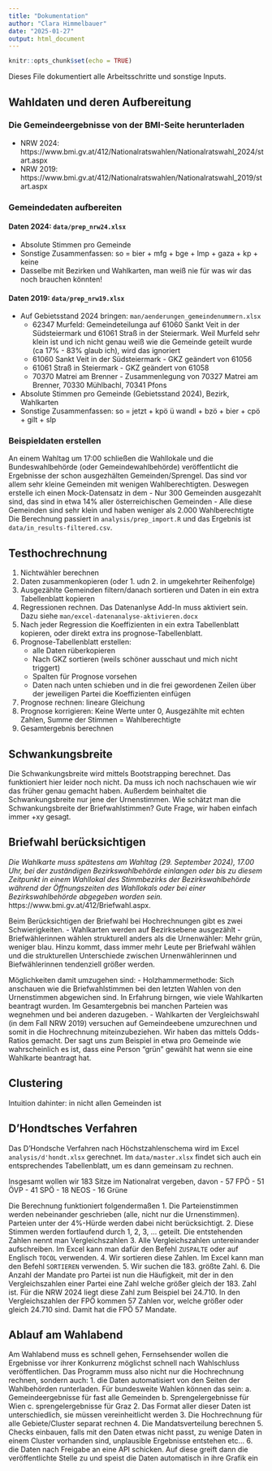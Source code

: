 ```yaml
---
title: "Dokumentation"
author: "Clara Himmelbauer"
date: "2025-01-27"
output: html_document
---
```


```r
knitr::opts_chunk$set(echo = TRUE)
```

Dieses File dokumentiert alle Arbeitsschritte und sonstige Inputs.

## Wahldaten und deren Aufbereitung

### Die Gemeindeergebnisse von der BMI-Seite herunterladen

- NRW 2024: https://www.bmi.gv.at/412/Nationalratswahlen/Nationalratswahl_2024/start.aspx
- NRW 2019: https://www.bmi.gv.at/412/Nationalratswahlen/Nationalratswahl_2019/start.aspx 

### Gemeindedaten aufbereiten

#### Daten 2024: `data/prep_nrw24.xlsx`
- Absolute Stimmen pro Gemeinde
- Sonstige Zusammenfassen: so = bier + mfg + bge + lmp + gaza + kp + keine
- Dasselbe mit Bezirken und Wahlkarten, man weiß nie für was wir das noch brauchen könnten!

#### Daten 2019: `data/prep_nrw19.xlsx`
- Auf Gebietsstand 2024 bringen: `man/aenderungen_gemeindenummern.xlsx`
    - 62347 Murfeld: Gemeindeteilunga auf 61060 Sankt Veit in der Südsteiermark und 61061 Straß in der Steiermark. Weil Murfeld sehr klein ist und ich nicht genau weiß wie die Gemeinde geteilt wurde (ca 17% - 83% glaub ich), wird das ignoriert
    - 61060 Sankt Veit in der Südsteiermark - GKZ geändert von 61056
    - 61061 Straß in Steiermark - GKZ geändert von 61058
    - 70370 Matrei am Brenner - Zusammenlegung von 70327 Matrei am Brenner, 70330 Mühlbachl, 70341 Pfons
- Absolute Stimmen pro Gemeinde (Gebietsstand 2024), Bezirk, Wahlkarten
- Sonstige Zusammenfassen: so = jetzt + kpö ü wandl + bzö + bier + cpö + gilt + slp

### Beispieldaten erstellen

An einem Wahltag um 17:00 schließen die Wahllokale und die Bundeswahlbehörde (oder Gemeindewahlbehörde) veröffentlicht die Ergebnisse der schon ausgezhälten Gemeinden/Sprengel. Das sind vor allem sehr kleine Gemeinden mit wenigen Wahlberechtigten. Deswegen erstelle ich einen Mock-Datensatz in dem
- Nur 300 Gemeinden ausgezahlt sind, das sind in etwa 14% aller österreichischen Gemeinden
- Alle diese Gemeinden sind sehr klein und haben weniger als 2.000 Wahlberechtigte
Die Berechnung passiert in `analysis/prep_import.R` und das Ergebnis ist `data/in_results-filtered.csv`. 

## Testhochrechnung

1. Nichtwähler berechnen
2. Daten zusammenkopieren (oder 1. udn 2. in umgekehrter Reihenfolge)
3. Ausgezählte Gemeinden filtern/danach sortieren und Daten in ein extra Tabellenblatt kopieren
4. Regressionen rechnen. Das Datenanlyse Add-In muss aktiviert sein. Dazu siehe `man/excel-datenanalyse-aktivieren.docx` 
5. Nach jeder Regression die Koeffizienten in ein extra Tabellenblatt kopieren, oder direkt extra ins prognose-Tabellenblatt.
6. Prognose-Tabellenblatt erstellen:
    - alle Daten rüberkopieren
    - Nach GKZ sortieren (weils schöner ausschaut und mich nicht triggert)
    - Spalten für Prognose vorsehen
    - Daten nach unten schieben und in die frei gewordenen Zeilen über der jeweiligen Partei die Koeffizienten einfügen
7. Prognose rechnen: lineare Gleichung
8. Prognose korrigieren: Keine Werte unter 0, Ausgezählte mit echten Zahlen, Summe der Stimmen = Wahlberechtigte
9. Gesamtergebnis berechnen

## Schwankungsbreite

Die Schwankungsbreite wird mittels Bootstrapping berechnet. Das funktioniert hier leider noch nicht. Da muss ich noch nachschauen wie wir das früher genau gemacht haben.
Außerdem beinhaltet die Schwankungsbreite nur jene der Urnenstimmen. Wie schätzt man die Schwankungsbreite der Briefwahlstimmen? Gute Frage, wir haben einfach immer +xy gesagt.

## Briefwahl berücksichtigen

*Die Wahlkarte muss spätestens am Wahltag (29. September 2024), 17.00 Uhr, bei der zuständigen Bezirkswahlbehörde einlangen oder bis zu diesem Zeitpunkt in einem Wahllokal des Stimmbezirks der Bezirkswahlbehörde während der Öffnungszeiten des Wahllokals oder bei einer Bezirkswahlbehörde abgegeben worden sein.* https://www.bmi.gv.at/412/Briefwahl.aspx. 

Beim Berücksichtigen der Briefwahl bei Hochrechnungen gibt es zwei Schwierigkeiten.
- Wahlkarten werden auf Bezirksebene ausgezählt
- Briefwählerinnen wählen strukturell anders als die Urnenwähler: Mehr grün, weniger blau.
Hinzu kommt, dass immer mehr Leute per Briefwahl wählen und die strukturellen Unterschiede zwischen Urnenwählerinnen und Biefwählerinnen tendenziell größer werden.

Möglichkeiten damit umzugehen sind:
- Holzhammermethode: Sich anschauen wie die Briefwahlstimmen bei den letzten Wahlen von den Urnenstimmen abgewichen sind. In Erfahrung birngen, wie viele Wahlkarten beantragt wurden. Im Gesamtergebnis bei manchen Parteien was wegnehmen und bei anderen dazugeben.
- Wahlkarten der Vergleichswahl (in dem Fall NRW 2019) versuchen auf Gemeindeebene umzurechnen und somit in die Hochrechnung miteinzubeziehen. Wir haben das mittels Odds-Ratios gemacht. Der sagt uns zum Beispiel in etwa pro Gemeinde wie wahrscheinlich es ist, dass eine Person "grün" gewählt hat wenn sie eine Wahlkarte beantragt hat.

## Clustering

Intuition dahinter: in nicht allen Gemeinden ist

## D'Hondtsches Verfahren

Das D'Hondsche Verfahren nach Höchstzahlenschema wird im Excel `analysis/d'hondt.xlsx` gerechnet. Im `data/master.xlsx` findet sich auch ein entsprechendes Tabellenblatt, um es dann gemeinsam zu rechnen.

Insgesamt wollen wir 183 Sitze im Nationalrat vergeben, davon
- 57 FPÖ
- 51 ÖVP
- 41 SPÖ
- 18 NEOS
- 16 Grüne

Die Berechnung funktioniert folgendermaßen
1. Die Parteienstimmen werden nebeinander geschrieben (alle, nicht nur die Urnenstimmen). Parteien unter der 4%-Hürde werden dabei nicht berücksichtigt.
2. Diese Stimmen werden fortlaufend durch 1, 2, 3, ... geteilt. Die entstehenden Zahlen nennt man Vergleichszahlen
3. Alle Vergleichszahlen untereinander aufschreiben. Im Excel kann man dafür den Befehl `ZUSPALTE` oder auf Englisch `TOCOL` verwenden.
4. Wir sortieren diese Zahlen. Im Excel kann man den Befehl `SORTIEREN` verwenden.
5. Wir suchen die 183. größte Zahl.
6. Die Anzahl der Mandate pro Partei ist nun die Häufigkeit, mit der in den Vergleichszahlen einer Partei eine Zahl welche größer gleich der 183. Zahl ist. Für die NRW 2024 liegt diese Zahl zum Beispiel bei 24.710. In den Vergleichszahlen der FPÖ kommen 57 Zahlen vor, welche größer oder gleich 24.710 sind. Damit hat die FPÖ 57 Mandate.

## Ablauf am Wahlabend

Am Wahlabend muss es schnell gehen, Fernsehsender wollen die Ergebnisse vor ihrer Konkurrenz möglichst schnell nach Wahlschluss veröffentlichen. Das Programm muss also nicht nur die Hochrechnung rechnen, sondern auch:
1. die Daten automatisiert von den Seiten der Wahlbehörden runterladen. Für bundesweite Wahlen können das sein:
    a. Gemeindeergebnisse für fast alle Gemeinden
    b. Sprengelergebnisse für Wien
    c. sprengelergebnisse für Graz
2. Das Format aller dieser Daten ist unterschiedlich, sie müssen vereinheitlicht werden
3. Die Hochrechnung für alle Gebiete/Cluster separat rechnen
4. Die Mandatsverteilung berechnen
5. Checks einbauen, falls mit den Daten etwas nicht passt, zu wenige Daten in einem Cluster vorhanden sind, unplausible Ergebnisse entstehen etc...
6. die Daten nach Freigabe an eine API schicken. Auf diese greift dann die veröffentlichte Stelle zu und speist die Daten automatisch in ihre Grafik ein